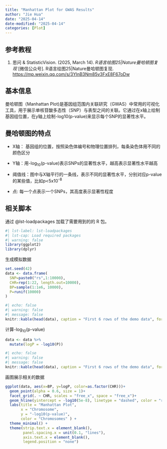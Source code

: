 ```yaml
---
title: "Manhattan Plot for GWAS Results"
author: "Jie Hua"
date: "2025-04-14"
date-modified: "2025-04-14"
categories: [Plot]
---
```


## 参考教程

1.  思问 & StatisticVision. (2025, March 14). *R语言绘图25\|Nature曼哈顿图复现* \[微信公众号\]. R语言绘图25\|Nature曼哈顿图复现. <https://mp.weixin.qq.com/s/3YlnB3Nm85v3FxE8F67oDw>

## 基本信息

曼哈顿图（Manhattan Plot)是基因组范围内关联研究（GWAS）中常用的可视化工具，用于展示单核苷酸多态性（SNP）与表型之间的关联。它通过在x轴上绘制基因组位置，在y轴上绘制-log10(p-value)来显示每个SNP的显著性水平。

## 曼哈顿图的特点

-   X轴： 基因组的位置，按照染色体编号和物理位置排列，每条染色体用不同的颜色区分

-   Y轴：用-log~10~(p-value)表示SNPs的显著性水平，越高表示显著性水平越高

-   阈值线：图中与X轴平行的一条线，表示不同的显著性水平，分别对应p-value的某些值，比如p\<5x10^-8^

-   点: 每一个点表示一个SNPs，其高度表示显著性程度

## 相关脚本

通过 @lst-loadpackages 加载了需要用到的的 R 包。

```r
#| lst-label: lst-loadpackages
#| lst-cap: Load required packages
#| warning: false
library(ggplot2)
library(dplyr)
```

生成模拟数据

```r
set.seed(42)
data <- data.frame(
  SNP=paste0("rs",1:10000),
  CHR=rep(1:22, length.out=10000),
  BP=sample(1:1e6, 10000),
  P=runif(10000)
)
```

```r
#| echo: false
#| warning: false
#| message: false
knitr::kable(head(data), caption = "First 6 rows of the demo data", format = "pipe")
```

计算-log~10~(p-value)

```r
data <- data %>%
  mutate(logP = -log10(P))
```

```r
#| echo: false
#| warning: false
#| message: false
knitr::kable(head(data), caption = "First 6 rows of the demo data", format = "pipe")
```

画图展示相关的数据

```r
ggplot(data, aes(x=BP, y=logP, color=as.factor(CHR)))+ 
  geom_point(alpha = 0.6, size = 1)+ 
  facet_grid(. ~ CHR, scales = "free_x", space = "free_x")+ 
  geom_hline(yintercept = -log10(5e-8), linetype = "dashed", color = "red")+ 
  labs(title = "Manhattan Plot",
       x = "Chromosome",
       y = "-log10(p-value)",
       color = "Chromosomes" ) + 
  theme_minimal() + 
  theme(strip.text.x = element_blank(), 
        panel.spacing.x = unit(0.1, "lines"), 
        axis.text.x = element_blank(), 
        legend.position = "none")
```
